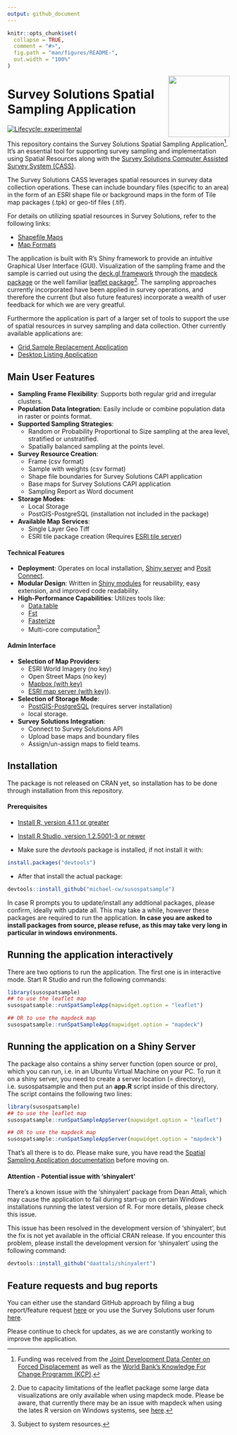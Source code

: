 ```yaml
---
output: github_document
---
```


<!-- README.md is generated from README.Rmd. Please edit that file -->

```r
knitr::opts_chunk$set(
  collapse = TRUE,
  comment = "#>",
  fig.path = "man/figures/README-",
  out.width = "100%"
)
```

<a href='https://docs.mysurvey.solutions/'><img src="man/img/susospatial.png" align="right" height="139"/></a>
 
# Survey Solutions Spatial Sampling Application

<!-- badges: start -->
[![Lifecycle: experimental](https://img.shields.io/badge/lifecycle-experimental-orange.svg)](https://lifecycle.r-lib.org/articles/stages.html#experimental)
<!-- badges: end -->

<div align="justify">
This repository contains the Survey Solutions Spatial Sampling Application[^1]. It's an essential tool for supporting survey sampling and implementation using Spatial Resources along with the [Survey Solutions Computer Assisted Survey System (CASS)](https://mysurvey.solutions/en/).

The Survey Solutions CASS leverages spatial resources in survey data collection operations. These can include boundary files (specific to an area) in the form of an ESRI shape file or background maps in the form of Tile map packages (.tpk) or geo-tif files (.tif).

For details on utilizing spatial resources in Survey Solutions, refer to the following links:

- [Shapefile Maps](https://docs.mysurvey.solutions/interviewer/special/shape-file-overlay/)
- [Map Formats](https://docs.mysurvey.solutions/headquarters/mapsmanage/map-formats/)

The application is built with R's Shiny framework to provide an *intuitive* Graphical User Interface (GUI). Visualization of the sampling frame and the sample is carried out using the [deck.gl framework](https://deck.gl) through the [mapdeck package](https://cran.r-project.org/web/packages/mapdeck/vignettes/mapdeck.html) or the well familiar [leaflet package](https://rstudio.github.io/leaflet/)[^2]. The sampling approaches currently incorporated have been applied in survey operations, and therefore the current (but also future features) incorporate a wealth of user feedback for which we are very greatful.

Furthermore the application is part of a larger set of tools to support the use of spatial resources in survey sampling and data collection. Other currently available applications are:

- [Grid Sample Replacement Application](https://github.com/michael-cw/susogrdframe)
- [Desktop Listing Application](https://github.com/michael-cw/susolisting)


## Main User Features

- **Sampling Frame Flexibility**: Supports both regular grid and irregular clusters.
- **Population Data Integration**: Easily include or combine population data in raster or points format.
- **Supported Sampling Strategies**:
    - Random or Probability Proportional to Size sampling at the area level, stratified or unstratified.
    - Spatially balanced sampling at the points level.
- **Survey Resource Creation**: 
    - Frame (csv format)
    - Sample with weights (csv format)
    - Shape file boundaries for Survey Solutions CAPI application
    - Base maps for Survey Solutions CAPI application
    - Sampling Report as Word document
- **Storage Modes**:
    - Local Storage
    - PostGIS-PostgreSQL (installation not included in the package)
- **Available Map Services**:
    - Single Layer Geo Tiff
    - ESRI tile package creation (Requires [ESRI tile server](https://developers.arcgis.com/documentation/mapping-apis-and-services/data-hosting/services/image-tile-service/))
    

#### Technical Features

- **Deployment**: Operates on local installation, [Shiny server](https://posit.co/products/open-source/shinyserver/) and [Posit Connect](https://posit.co/products/enterprise/connect/).
- **Modular Design**: Written in [Shiny modules](https://shiny.posit.co/r/articles/improve/modules/) for reusability, easy extension, and improved code readability.
- **High-Performance Capabilities**: Utilizes tools like:
    - [Data.table](https://cran.r-project.org/web/packages/data.table/vignettes/datatable-intro.html) 
    - [Fst](http://www.fstpackage.org/)
    - [Fasterize](https://cran.r-project.org/web/packages/fasterize/vignettes/using-fasterize.html)
    - Multi-core computation[^3] 

#### Admin Interface

- **Selection of Map Providers**: 
    - ESRI World Imagery (no key) 
    - Open Street Maps (no key) 
    - [Mapbox (with key)](https://www.mapbox.com/)
    - [ESRI map server (with key)]((https://developers.arcgis.com/documentation/mapping-apis-and-services/data-hosting/services/image-tile-service/))).
- **Selection of Storage Mode**: 
    - [PostGIS-PostgreSQL](https://postgis.net/) (requires server installation)
    - local storage.
- **Survey Solutions Integration**:
    - Connect to Survey Solutions API
    - Upload base maps and boundary files
    - Assign/un-assign maps to field teams.


## Installation

The package is not released on CRAN yet, so installation has to be done through installation from this repository.

#### Prerequisites

* [Install R, version 4.1.1 or greater](https://cran.r-project.org/mirrors.html)

* [Install R Studio, version 1.2.5001-3 or newer](https://posit.co/download/rstudio-desktop/)

* Make sure the *devtools* package is installed, if not install it with:

```r
install.packages("devtools")

```

* After that install the actual package:

```r
devtools::install_github("michael-cw/susospatsample")

```

In case R prompts you to update/install any addtional packages, please confirm, ideally with update all. This may take a while, however these packages are required to run the application. **In case you are asked to install packages from source, please refuse, as this may take very long in particular in windows environments.**



## Running the application interactively

There are two options to run the application. The first one is in interactive mode. Start R Studio and run the following commands:


```r
library(susospatsample)
## to use the leaflet map
susospatsample::runSpatSampleApp(mapwidget.option = "leaflet")

## OR to use the mapdeck map
susospatsample::runSpatSampleApp(mapwidget.option = "mapdeck")

```


## Running the application on a Shiny Server

The package also contains a shiny server function (open source or pro), which you can run, i.e. in an Ubuntu Virtual Machine on your PC. To run it on a shiny server, you need to create a server location (= directory), i.e. susospatsample and then put an **app.R** script inside of this directory. The script contains the following two lines:

```r
library(susospatsample)
## to use the leaflet map
susospatsample::runSpatSampleAppServer(mapwidget.option = "leaflet")

## OR to use the mapdeck map
susospatsample::runSpatSampleAppServer(mapwidget.option = "mapdeck")

```


That's all there is to do. Please make sure, you have read the [Spatial Sampling Application documentation](https://datanalytics.worldbank.org/SpatialSamplingManual/) before moving on.


#### Attention - Potential issue with ‘shinyalert’

There’s a known issue with the ‘shinyalert’ package from Dean Attali, which may cause the application to fail during start-up on certain Windows installations running the latest version of R. For more details, please check this issue.

This issue has been resolved in the development version of ‘shinyalert’, but the fix is not yet available in the official CRAN release. If you encounter this problem, please install the development version for ‘shinyalert’ using the following command:

```r
devtools::install_github("daattali/shinyalert")

```

## Feature requests and bug reports

You can either use the standard GitHub approach by filing a bug report/feature request [here](https://github.com/michael-cw/SurveySolutionsAPI/issues) or you use the Survey Solutions user forum [here](https://forum.mysurvey.solutions/c/api/13).

Please continue to check for updates, as we are constantly working to improve the application.

[^1]: Funding was received from the [Joint Development Data Center on Forced Displacement](https://www.jointdatacenter.org/) as well as the [World Bank's Knowledge For Change Programm (KCP)](https://www.worldbank.org/en/programs/knowledge-for-change/brief/2022-knowledge-for-change-call-for-proposals-and-application-procedures).

[^2]: Due to capacity limitations of the leaflet package some large data visualizations are only available when using mapdeck mode. Please be aware, that currently there may be an issue with mapdeck when using the lates R version on Windows systems, see [here](https://github.com/SymbolixAU/mapdeck/issues/359).

[^3]: Subject to system resources.

</div>
